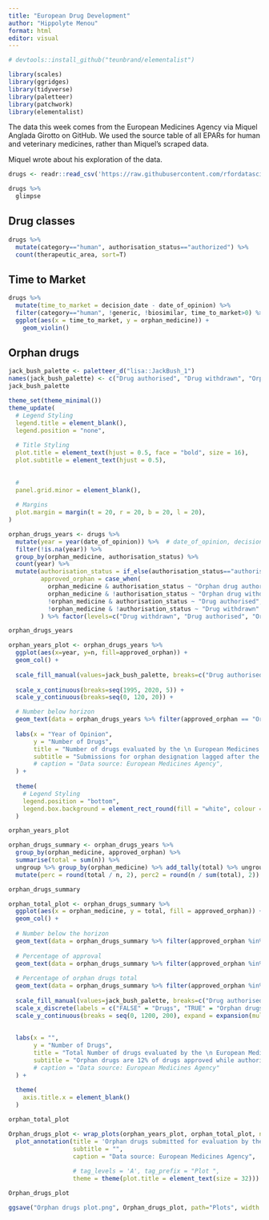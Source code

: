 ```yaml
---
title: "European Drug Development"
author: "Hippolyte Menou"
format: html
editor: visual
---
```


```r
# devtools::install_github("teunbrand/elementalist")

library(scales)
library(ggridges)
library(tidyverse)
library(paletteer)
library(patchwork)
library(elementalist)  
```

The data this week comes from the European Medicines Agency via Miquel Anglada Girotto on GitHub. We used the source table of all EPARs for human and veterinary medicines, rather than Miquel's scraped data.

Miquel wrote about his exploration of the data.

```r
drugs <- readr::read_csv('https://raw.githubusercontent.com/rfordatascience/tidytuesday/master/data/2023/2023-03-14/drugs.csv')

drugs %>% 
  glimpse
```

## Drug classes

```r
drugs %>% 
  mutate(category=="human", authorisation_status=="authorized") %>% 
  count(therapeutic_area, sort=T)
```

## Time to Market

```r
drugs %>% 
  mutate(time_to_market = decision_date - date_of_opinion) %>% 
  filter(category=="human", !generic, !biosimilar, time_to_market>0) %>% 
  ggplot(aes(x = time_to_market, y = orphan_medicine)) + 
    geom_violin()
```

## Orphan drugs

```r

jack_bush_palette <- paletteer_d("lisa::JackBush_1")
names(jack_bush_palette) <- c("Drug authorised", "Drug withdrawn", "Orphan drug authorised", "Orphan drug withdrawn")
jack_bush_palette

theme_set(theme_minimal())
theme_update(
  # Legend Styling
  legend.title = element_blank(), 
  legend.position = "none", 
  
  # Title Styling
  plot.title = element_text(hjust = 0.5, face = "bold", size = 16),
  plot.subtitle = element_text(hjust = 0.5),
  
  
  #
  panel.grid.minor = element_blank(),
  
  # Margins
  plot.margin = margin(t = 20, r = 20, b = 20, l = 20),
)

```

```r
orphan_drugs_years <- drugs %>% 
  mutate(year = year(date_of_opinion)) %>%  # date_of_opinion, decision_date, first_published, marketing_authorisation_date, revision_date
  filter(!is.na(year)) %>% 
  group_by(orphan_medicine, authorisation_status) %>% 
  count(year) %>% 
  mutate(authorisation_status = if_else(authorisation_status=="authorised", T, F),
         approved_orphan = case_when(
           orphan_medicine & authorisation_status ~ "Orphan drug authorised",  # TRUE/TRUE
           orphan_medicine & !authorisation_status ~ "Orphan drug withdrawn",  # TRUE/FALSE
           !orphan_medicine & authorisation_status ~ "Drug authorised",   # FALSE/TRUE
           !orphan_medicine & !authorisation_status ~ "Drug withdrawn"   # FALSE/FALSE
         ) %>% factor(levels=c("Drug withdrawn", "Drug authorised", "Orphan drug withdrawn", "Orphan drug authorised")))  

orphan_drugs_years
```

```r
orphan_years_plot <- orphan_drugs_years %>% 
  ggplot(aes(x=year, y=n, fill=approved_orphan)) + 
  geom_col() + 
  
  scale_fill_manual(values=jack_bush_palette, breaks=c("Drug authorised", "Drug withdrawn", "Orphan drug authorised", "Orphan drug withdrawn")) + 
  
  scale_x_continuous(breaks=seq(1995, 2020, 5)) +
  scale_y_continuous(breaks=seq(0, 120, 20)) +

  # Number below horizon
  geom_text(data = orphan_drugs_years %>% filter(approved_orphan == "Orphan drug authorised"), aes(label=n), colour="#F45F40FF", y = -2, fontface="bold") +
  
  labs(x = "Year of Opinion",
       y = "Number of Drugs", 
       title = "Number of drugs evaluated by the \n European Medicines Agency each year",
       subtitle = "Submissions for orphan designation lagged after the EU orphan regulation became \neffective in 2000. In 2022, only 20 orphan drugs were submitted for evaluation.",
       # caption = "Data source: European Medicines Agency",
  ) +
  
  theme(
    # Legend Styling
    legend.position = "bottom", 
    legend.box.background = element_rect_round(fill = "white", colour = "black"),
  )

orphan_years_plot
```

```r
orphan_drugs_summary <- orphan_drugs_years %>% 
  group_by(orphan_medicine, approved_orphan) %>% 
  summarise(total = sum(n)) %>% 
  ungroup %>% group_by(orphan_medicine) %>% add_tally(total) %>% ungroup %>% 
  mutate(perc = round(total / n, 2), perc2 = round(n / sum(total), 2))

orphan_drugs_summary

orphan_total_plot <- orphan_drugs_summary %>% 
  ggplot(aes(x = orphan_medicine, y = total, fill = approved_orphan)) + 
  geom_col() + 
  
  # Number below the horizon
  geom_text(data = orphan_drugs_summary %>% filter(approved_orphan %in% c("Orphan drug authorised", "Drug authorised")), aes(label=n), y=-20, fontface="bold", colour="black") + 
  
  # Percentage of approval
  geom_text(data = orphan_drugs_summary %>% filter(approved_orphan %in% c("Orphan drug authorised", "Drug authorised")), aes(label=percent(perc)), position = position_stack(vjust = .5), colour="darkgray", fontface="bold") + 
  
  # Percentage of orphan drugs total
  geom_text(data = orphan_drugs_summary %>% filter(approved_orphan %in% c("Orphan drug authorised", "Drug authorised")), aes(label=percent(perc2)), y=1100, fontface="bold", size=6) + 
  
  scale_fill_manual(values=jack_bush_palette, breaks=c("Drug authorised", "Drug withdrawn", "Orphan drug authorised", "Orphan drug withdrawn")) +
  scale_x_discrete(labels = c("FALSE" = "Drugs", "TRUE" = "Orphan drugs")) +  # rename orphan drugs T/F
  scale_y_continuous(breaks = seq(0, 1200, 200), expand = expansion(mult = c(0.05, 0.15))) +
  
  
  labs(x = "",
       y = "Number of Drugs", 
       title = "Total Number of drugs evaluated by the \n European Medicines Agency (1995-2022)",
       subtitle = "Orphan drugs are 12% of drugs approved while authorisation \n rates are around 90% for orphan drugs and regular drugs.",
       # caption = "Data source: European Medicines Agency"
  ) +
  
  theme(
    axis.title.x = element_blank()
  )

orphan_total_plot
```

```r
Orphan_drugs_plot <- wrap_plots(orphan_years_plot, orphan_total_plot, ncol = 2, nrow = 1, widths = c(1, 0.33)) + 
  plot_annotation(title = 'Orphan drugs submitted for evaluation by the European Medicines Agency',
                  subtitle = "",
                  caption = "Data source: European Medicines Agency",
                  
                  # tag_levels = 'A', tag_prefix = "Plot ",
                  theme = theme(plot.title = element_text(size = 32)))

Orphan_drugs_plot

ggsave("Orphan drugs plot.png", Orphan_drugs_plot, path="Plots", width = 5400, height = 3000, units = "px", bg="white")
```
